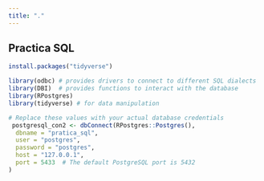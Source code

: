 ```yaml
---
title: "."
---
```


## Practica SQL

```r
install.packages("tidyverse")
```

```r
library(odbc) # provides drivers to connect to different SQL dialects
library(DBI)  # provides functions to interact with the database
library(RPostgres)
library(tidyverse) # for data manipulation
```

```r
# Replace these values with your actual database credentials
 postgresql_con2 <- dbConnect(RPostgres::Postgres(),
  dbname = "pratica_sql",
  user = "postgres",
  password = "postgres",
  host = "127.0.0.1",
  port = 5433  # The default PostgreSQL port is 5432
)
```

